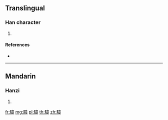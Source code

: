 {{character info/new}}
==Translingual==

===Han character===
{{Han char|rn=187|rad=馬|as=11|sn=21|four=70346|canj=SFYTJ,XSFYT}}

# {{defn|Han|sort=馬11}}

====References====
* {{Han ref|kx=1444.120|dkj=44958|hdz=74575.150|uh=9A3F|ud=39487|bh=F6A1|bd=63137}}

----

==Mandarin==

===Hanzi===
{{cmn-hanzi|pin=[[zhāng]] ([[zhang1]])|wg=chang<sup>1</sup>}}

# {{defn|lang=cmn|sort=馬11}}

[[fr:騿]]
[[mg:騿]]
[[pl:騿]]
[[th:騿]]
[[zh:騿]]